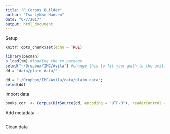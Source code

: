 ```yaml
---
title: "R Corpus Builder"
author: "Isa Lykke Hansen"
date: "6/7/2017"
output: html_document
---
```


Setup
```r
knitr::opts_chunk$set(echo = TRUE)

library(pacman)
p_load(tm) #loading the tm package
setwd("~/Dropbox/IMC/Avila") #change this to fit your path to the avila folder
dd = "data/plain_data/"

dd = "~/Dropbox/IMC/Avila/data/plain_data";
setwd(dd)

```

Import data
```r

books.cor  <- Corpus(DirSource(dd, encoding = "UTF-8"), readerControl = list(language = "lat"))

```

Add metadata
```r


```

Clean data
```r

```
